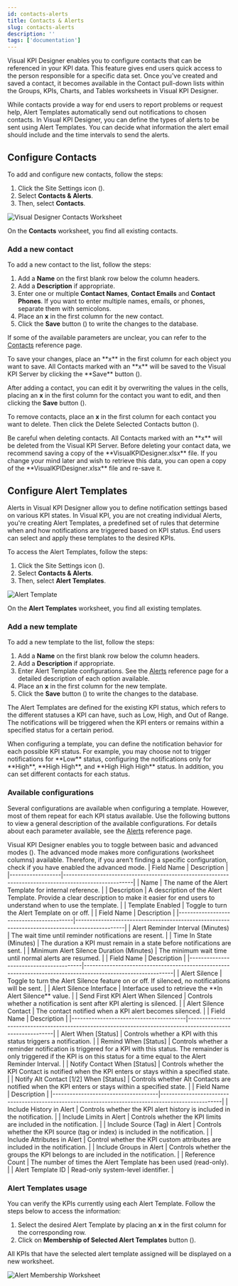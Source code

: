 ```yaml
---
id: contacts-alerts
title: Contacts & Alerts
slug: contacts-alerts
description: ''
tags: ['documentation']
---
```



Visual KPI Designer enables you to configure contacts that can be referenced in your KPI data. This feature gives end users quick access to the person responsible for a specific data set. Once you've created and saved a contact, it becomes available in the Contact pull-down lists within the Groups, KPIs, Charts, and Tables worksheets in Visual KPI Designer.

While contacts provide a way for end users to report problems or request help, Alert Templates automatically send out notifications to chosen contacts. In Visual KPI Designer, you can define the types of alerts to be sent using Alert Templates. You can decide what information the alert email should include and the time intervals to send the alerts.

## Configure Contacts

To add and configure new contacts, follow the steps:

1. Click the Site Settings icon (<PngFont name='options28' />).
2. Select **Contacts & Alerts**.
3. Then, select **Contacts**.

<Image
 src="media/designer/settings/contacts-alerts/contacts-worksheet.png"
 alt="Visual Designer Contacts Worksheet"
/>

On the **Contacts** worksheet, you find all existing contacts.

### Add a new contact

To add a new contact to the list, follow the steps:

1. Add a **Name** on the first blank row below the column headers.
2. Add a **Description** if appropriate.
3. Enter one or multiple **Contact Names**, **Contact Emails** and **Contact Phones**. If you want to enter multiple names, emails, or phones, separate them with semicolons.
4. Place an **x** in the first column for the new contact.
5. Click the **Save** button (<PngFont name='save28' />) to write the changes to the database.

If some of the available parameters are unclear, you can refer to the [Contacts](/docs/reference/visual-kpi-designer/site-settings/contacts) reference page.

<Callout type="info" title="Saving Data">
To save your changes, place an **x** in the first column for each object you want to save. All Contacts marked with an **x** will be saved to the Visual KPI Server by clicking the **Save** button (<PngFont name='save28' />).
</Callout>

After adding a contact, you can edit it by overwriting the values in the cells, placing an **x** in the first column for the contact you want to edit, and then clicking the **Save** button (<PngFont name='save28' />).

To remove contacts, place an **x** in the first column for each contact you want to delete. Then click the Delete Selected Contacts button (<PngFont name='clear28a' />).

<Callout type="danger" title="Deleting Contacts">
Be careful when deleting contacts. All Contacts marked with an **x** will be deleted from the Visual KPI Server. Before deleting your contact data, we recommend saving a copy of the **VisualKPIDesigner.xlsx** file. If you change your mind later and wish to retrieve this data, you can open a copy of the **VisualKPIDesigner.xlsx** file and re-save it.
</Callout>

## Configure Alert Templates

Alerts in Visual KPI Designer allow you to define notification settings based on various KPI states. In Visual KPI, you are not creating individual Alerts, you're creating Alert Templates, a predefined set of rules that determine when and how notifications are triggered based on KPI status. End users can select and apply these templates to the desired KPIs.

To access the Alert Templates, follow the steps:

1. Click the Site Settings icon (<PngFont name='options28' />).
2. Select **Contacts & Alerts**.
3. Then, select **Alert Templates**.

<Image
 src="media/designer/settings/contacts-alerts/alert-template.png"
 alt="Alert Template"
/>

On the **Alert Templates** worksheet, you find all existing templates.

### Add a new template

To add a new template to the list, follow the steps:

1. Add a **Name** on the first blank row below the column headers.
2. Add a **Description** if appropriate.
3. Enter Alert Template configurations. See the [Alerts](/docs/reference/visual-kpi-designer/site-settings/alerts) reference page for a detailed description of each option available.
4. Place an **x** in the first column for the new template.
5. Click the **Save** button (<PngFont name='save28' />) to write the changes to the database.

The Alert Templates are defined for the existing KPI status, which refers to the different statuses a KPI can have, such as Low, High, and Out of Range. The notifications will be triggered when the KPI enters or remains within a specified status for a certain period.

<Callout type="note" title="Configured notifications for each status">
When configuring a template, you can define the notification behavior for each possible KPI status. For example, you may choose not to trigger notifications for **Low** status, configuring the notifications only for **High**, **High High**, and **High High High** status. In addition, you can set different contacts for each status.
</Callout>

### Available configurations

Several configurations are available when configuring a template. However, most of them repeat for each KPI status available. Use the following buttons to view a general description of the available configurations. For details about each parameter available, see the [Alerts](/docs/reference/visual-kpi-designer/site-settings/alerts) reference page.

<Callout type="info" title="Advanced mode">
Visual KPI Designer enables you to toggle between basic and advanced modes (<PngFont name='advancedmodereddot28gray' />). The advanced mode makes more configurations (worksheet columns) available. Therefore, if you aren't finding a specific configuration, check if you have enabled the advanced mode.
</Callout>


<AccordionGroup>
<Accordion title="Basic settings">
| Field Name       | Description                                                                                          |
|------------------|------------------------------------------------------------------------------------------------------|
| Name             | The name of the Alert Template for internal reference.                                               |
| Description      | A description of the Alert Template. Provide a clear description to make it easier for end users to understand when to use the template. |
| Template Enabled | Toggle to turn the Alert Template on or off.                                                         |
</Accordion>

<Accordion title="Timing settings">        
| Field Name                              | Description                                                                                   |
|-----------------------------------------|-----------------------------------------------------------------------------------------------|
| Alert Reminder Interval (Minutes)       | The wait time until reminder notifications are resent.                                       |
| Time In State (Minutes)                 | The duration a KPI must remain in a state before notifications are sent.                      |
| Minimum Alert Silence Duration (Minutes) | The minimum wait time until normal alerts are resumed.                                        |
</Accordion>

<Accordion title="Alert control settings">
| Field Name                             | Description                                                                                                 |
|----------------------------------------|-------------------------------------------------------------------------------------------------------------|
| Alert Silence                          | Toggle to turn the Alert Silence feature on or off. If silenced, no notifications will be sent.            |
| Alert Silence Interface                | Interface used to retrieve the **In Alert Silence** value.                                                  |
| Send First KPI Alert When Silenced    | Controls whether a notification is sent after KPI alerting is silenced.                                    |
| Alert Silence Contact                 | The contact notified when a KPI alert becomes silenced.                                                      |
</Accordion>

<Accordion title="Notification settings">
| Field Name                             | Description                                                                                                 |
|----------------------------------------|-------------------------------------------------------------------------------------------------------------|
| Alert When [Status]                    | Controls whether a KPI with this status triggers a notification.                                             |
| Remind When [Status]                   | Controls whether a reminder notification is triggered for a KPI with this status. The remainder is only triggered if the KPI is on this status for a time equal to the Alert Reminder Interval. |
| Notify Contact When [Status]           | Controls whether the KPI Contact is notified when the KPI enters or stays within a specified state.         |
| Notify Alt Contact [1/2] When [Status] | Controls whether Alt Contacts are notified when the KPI enters or stays within a specified state.           |
</Accordion>

<Accordion title="Additional settings">
| Field Name                          | Description                                                                                       |
|-------------------------------------|---------------------------------------------------------------------------------------------------|
| Include History in Alert            | Controls whether the KPI alert history is included in the notification.                            |
| Include Limits in Alert             | Controls whether the KPI limits are included in the notification.                                  |
| Include Source (Tag) in Alert       | Controls whether the KPI source (tag or index) is included in the notification.                      |
| Include Attributes in Alert         | Control whether the KPI custom attributes are included in the notification.                         |
| Include Groups in Alert             | Controls whether the groups the KPI belongs to are included in the notification.                     |
| Reference Count                     | The number of times the Alert Template has been used (read-only).                                   |
| Alert Template ID                   | Read-only system-level identifier.                                                                |
</Accordion>

</AccordionGroup>

### Alert Templates usage

You can verify the KPIs currently using each Alert Template. Follow the steps below to access the information:

1. Select the desired Alert Template by placing an **x** in the first column for the corresponding row.
2. Click on **Membership of Selected Alert Templates** button (<PngFont name='membership28' />).

All KPIs that have the selected alert template assigned will be displayed on a new worksheet.

<Image
 src="media/designer/settings/contacts-alerts/alert-tamplates-membership.gif"
 alt="Alert Membership Worksheet"
/>